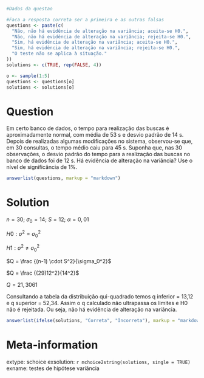 ```r
#Dados da questao

#Faca a resposta correta ser a primeira e as outras falsas
questions <- paste(c(
  "Não, não há evidência de alteração na variância; aceita-se H0.",
  "Não, não há evidência de alteração na variância; rejeita-se H0.",
  "Sim, há evidência de alteração na variância; aceita-se H0.",
  "Sim, há evidência de alteração na variância; rejeita-se H0.",
  "O teste não se aplica à situação."
))
solutions <- c(TRUE, rep(FALSE, 4))

o <- sample(1:5)
questions <- questions[o]
solutions <- solutions[o]
```

Question
========
Em certo banco de dados, o tempo para realização das buscas é aproximadamente normal, com média de 53 s e desvio padrão de 14 s. Depois de realizadas algumas modificações no sistema, observou-se que, em 30 consultas, o tempo médio caiu para 45 s. Suponha que, nas 30 observações, o desvio padrão do tempo para a realização das buscas no banco de dados foi de 12 s. Há evidência de alteração na variância? Use o nível de significância de 1%.

```r
answerlist(questions, markup = "markdown")
```

Solution
========
$n = 30$; $\sigma_0 = 14$; $S = 12$; $\alpha = 0,01$

$H0: \sigma^2 = \sigma_0^2$

$H1: \sigma^2 \neq \sigma_0^2$

$Q = \frac {(n-1) \cdot S^2}{\sigma_0^2}$

$Q = \frac {(29)12^2}{14^2}$

$Q = 21,3061$

Consultando a tabela da distribuição qui-quadrado temos q inferior = 13,12 e q superior = 52,34. Assim o q calculado não ultrapassa os limites e H0 não é rejeitada. Ou seja, não há evidência de alteração na variância.

```r
answerlist(ifelse(solutions, "Correta", "Incorreta"), markup = "markdown")
```

Meta-information
================
extype: schoice
exsolution: `r mchoice2string(solutions, single = TRUE)`
exname: testes de hipótese variância